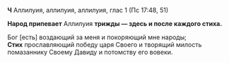 **Ч** Аллилуия, аллилуия, аллилуия, глас 1 (Пс 17:48, 51)

**Народ припевает** Аллилуия **трижды — здесь и после каждого стиха.**

Бог [есть] воздающий за меня и покоряющий мне народы;  
**Стих** прославляющий победу царя Своего и творящий милость помазаннику Своему Давиду и потомству его вовеки.
